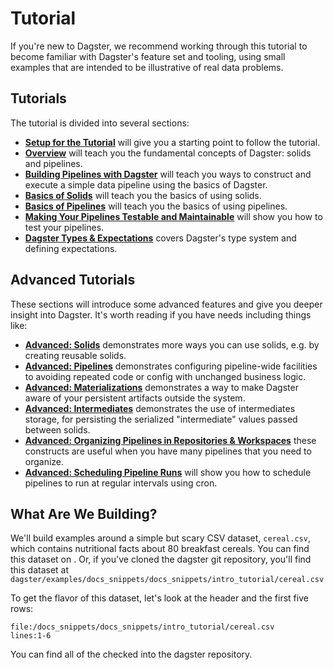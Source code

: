 
<DynamicMetaTags
  title="Tutorial | Dagster"
  description="Dagster is a system for building modern data applications."
/>


# Tutorial

If you're new to Dagster, we recommend working through this tutorial to become
familiar with Dagster's feature set and tooling, using small examples that are
intended to be illustrative of real data problems.

## Tutorials

The tutorial is divided into several sections:

- [**Setup for the Tutorial**](/tutorial/setup) will give you a starting point to follow the
  tutorial.
- [**Overview**](/tutorial/overview) will teach you the fundamental concepts of Dagster: solids
  and pipelines.
- [**Building Pipelines with Dagster**](/tutorial/execute) will teach you ways to construct and execute a
  simple data pipeline using the basics of Dagster.
- [**Basics of Solids**](/tutorial/basics_solids) will teach you the basics of using solids.
- [**Basics of Pipelines**](/tutorial/basics_pipelines) will teach you the basics of using
  pipelines.
- [**Making Your Pipelines Testable and Maintainable**](/tutorial/testable) will show you how
  to test your pipelines.
- [**Dagster Types & Expectations**](/tutorial/types) covers Dagster's type system and
  defining expectations.

## Advanced Tutorials

These sections will introduce some advanced features and give you deeper insight into Dagster. It's
worth reading if you have needs including things like:

- [**Advanced: Solids**](/tutorial/advanced_solids) demonstrates more ways you can
  use solids, e.g. by creating reusable solids.
- [**Advanced: Pipelines**](/tutorial/advanced_pipelines) demonstrates configuring
  pipeline-wide facilities to avoiding repeated code or config with unchanged business logic.
- [**Advanced: Materializations**](/tutorial/advanced_materializations) demonstrates a way to
  make Dagster aware of your persistent artifacts outside the system.
- [**Advanced: Intermediates**](/tutorial/advanced_intermediates) demonstrates the use of
  intermediates storage, for persisting the serialized "intermediate" values passed between solids.
- [**Advanced: Organizing Pipelines in Repositories & Workspaces**](/tutorial/advanced_repositories)
  these constructs are useful when you have many pipelines that you need to organize.
- [**Advanced: Scheduling Pipeline Runs**](/tutorial/advanced_scheduling) will show you how to
  schedule pipelines to run at regular intervals using cron.

## What Are We Building?

We'll build examples around a simple but scary CSV dataset, `cereal.csv`, which contains nutritional
facts about 80 breakfast cereals. You can find this dataset on <VersionedGithubLink filePath="examples/docs_snippets/docs_snippets/intro_tutorial/cereal.csv" word="Github" />.
Or, if you've cloned the dagster git repository, you'll find this dataset at
`dagster/examples/docs_snippets/docs_snippets/intro_tutorial/cereal.csv`

To get the flavor of this dataset, let's look at the header and the first five
rows:

```CSV literalinclude caption=cereal.csv
file:/docs_snippets/docs_snippets/intro_tutorial/cereal.csv
lines:1-6
```

You can find all of the <VersionedGithubLink filePath="examples/docs_snippets/docs_snippets/intro_tutorial" word="tutorial code" />
checked into the dagster repository.
